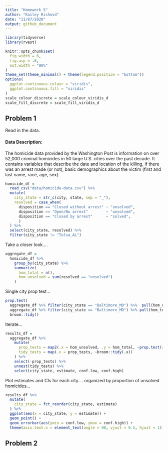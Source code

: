 ```yaml
---
title: "Homework 5"
author: "Kailey Rishovd"
date: "11/87/2020"
output: github_document
---
```


```r
library(tidyverse)
library(rvest)

knitr::opts_chunk$set(
  fig.width = 6, 
  fig.asp = .6, 
  out.width = "90%"
)
theme_set(theme_minimal() + theme(legend.position = "bottom"))
options(
  ggplot.continuous.colour = "viridis", 
  ggplot.continuous.fill = "viridis"
)
scale_colour_discrete = scale_colour_viridis_d
scale_fill_discrete = scale_fill_viridis_d
```

## Problem 1 

Read in the data. 

#### Data Description: 

The homicide data provided by the Washington Post is information on over 52,000 criminal homicides in 50 large U.S. cities over the past decade. It contains variables that describe the date and location of the killing, if there was an arrest made (or not), basic demographics about the victim (first and last name, race, age, sex). 

```r
homicide_df = 
  read_csv("data/homicide-data.csv") %>% 
  mutate(
    city_state = str_c(city, state, sep = "_"), 
    resolved = case_when(
      disposition == "Closed without arrest" ~ "unsolved", 
      disposition == "Open/No arrest"        ~ "unsolved", 
      disposition == "Closed by arrest"      ~ "solved",
      )
  ) %>% 
  select(city_state, resolved) %>% 
  filter(city_state != "Tulsa_AL")
```

Take a closer look.... 

```r
aggregate_df = 
  homicide_df %>%
    group_by(city_state) %>% 
    summarize(
      hom_total = n(), 
      hom_unsolved = sum(resolved == "unsolved")
    )
```

Single city prop test...

```r
prop.test(
  aggregate_df %>% filter(city_state == "Baltimore_MD") %>%  pull(hom_unsolved), 
  aggregate_df %>% filter(city_state == "Baltimore_MD") %>% pull(hom_total)) %>% 
  broom::tidy()
```

Iterate... 

```r
results_df =
  aggregate_df %>% 
    mutate(
      prop_tests = map2(.x = hom_unsolved, .y = hom_total, ~prop.test(x = .x, n = .y)), 
      tidy_tests = map(.x = prop_tests, ~broom::tidy(.x))
    ) %>% 
    select(-prop_tests) %>% 
    unnest(tidy_tests) %>% 
    select(city_state, estimate, conf.low, conf.high)
```


Plot estimates and CIs for each city.... organized by proportion of unsolved homicides...

```r
results_df %>% 
  mutate(
    city_state = fct_reorder(city_state, estimate)
  ) %>% 
  ggplot(aes(x = city_state, y = estimate)) + 
  geom_point() + 
  geom_errorbar(aes(ymin = conf.low, ymax = conf.high)) + 
  theme(axis.text.x = element_text(angle = 90, vjust = 0.5, hjust = 1))
```


## Problem 2 




